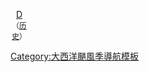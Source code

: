 {{Hurricane_season_bar_start
|year=2007
}}
{{Hurricane_season_bar_button
|buttonspacing=0.25em
|intensity={{Storm_colour|storm}}
|stormname=Andrea
|strength=Subtropical Storm
|linkname=2007年亚热带风暴安德烈亚
|storminitial=A
}}
{{Hurricane_season_bar_button
|buttonspacing=0.25em
|intensity={{Storm_colour|storm}}
|stormname=Barry
|strength=Tropical Storm
|linkname=2007年热带风暴巴里
|storminitial=B
}}
{{Hurricane_season_bar_button
|buttonspacing=0.25em
|intensity={{Storm_colour|storm}}
|stormname=Chantal
|strength=Tropical Storm
|linkname=2007年热带风暴尚塔尔
|storminitial=C
}}
{{Hurricane_season_bar_button
|buttonspacing=0.25em
|intensity={{Storm_colour|cat5}}
|stormname=Dean
|strength=Hurricane
|linkname=颶風迪安
|storminitial=D
}}
{{Hurricane_season_bar_button
|buttonspacing=0.25em
|intensity={{Storm_colour|storm}}
|stormname=Erin
|strength=Tropical Storm
|linkname=2007年热带风暴艾琳
|storminitial=E
}}
{{Hurricane_season_bar_button
|buttonspacing=0.25em
|intensity={{Storm_colour|cat5}}
|stormname=Felix
|strength=Hurricane
|linkname=颶風菲利克斯
|storminitial=F
}}
{{Hurricane_season_bar_button
|buttonspacing=0.25em
|intensity={{Storm_colour|storm}}
|stormname=Gabrielle
|strength=Tropical Storm
|linkname=2007年热带风暴加布里埃尔
|storminitial=G
}}
{{Hurricane_season_bar_button
|buttonspacing=0.25em
|intensity={{Storm_colour|cat1}}
|stormname=Humberto
|strength=Hurricane
|linkname=2007年飓风温贝托
|storminitial=H
}}
{{Hurricane_season_bar_button
|buttonspacing=0.25em
|intensity={{Storm_colour|storm}}
|stormname=Ingrid
|strength=Tropical Storm
|linkname=2007年大西洋颶風季#热带风暴英格丽
|storminitial=I
}}
</tr>
<tr><td><!--pixel-wide gap--></td></tr>
<tr>
{{Hurricane_season_bar_button
|buttonspacing=0.25em
|intensity={{Storm_colour|depression}}
|stormname=10L
|strength=Tropical Depression
|linkname=2007年第十号热带低气压
|storminitial=10
}}
{{Hurricane_season_bar_button
|buttonspacing=0.25em
|intensity={{Storm_colour|storm}}
|stormname=Jerry
|strength=Tropical Storm
|linkname=2007年大西洋颶風季#热带风暴傑里
|storminitial=J
}}
{{Hurricane_season_bar_button
|buttonspacing=0.25em
|intensity={{Storm_colour|cat1}}
|stormname=Karen
|strength=Hurricane
|linkname=2007年飓风卡伦
|storminitial=K
}}
{{Hurricane_season_bar_button
|buttonspacing=0.25em
|intensity={{Storm_colour|cat1}}
|stormname=Lorenzo
|strength=Hurricane
|linkname=2007年飓风洛伦佐
|storminitial=L
}}
{{Hurricane_season_bar_button
|buttonspacing=0.25em
|intensity={{Storm_colour|storm}}
|stormname=Melissa
|strength=Tropical Storm
|linkname=2007年大西洋颶風季#热带风暴梅利莎
|storminitial=M
}}
{{Hurricane_season_bar_button
|buttonspacing=0.25em
|intensity={{Storm_colour|depression}}
|stormname=15L
|strength=Tropical Depression
|linkname=2007年大西洋颶風季#第十五号热带低气压
|storminitial=15
}}
{{Hurricane_season_bar_button
|buttonspacing=0.25em
|intensity={{Storm_colour|cat1}}
|stormname=Noel
|strength=Hurricane
|linkname=飓风诺埃尔
|storminitial=N
}}
{{Hurricane_season_bar_button
|buttonspacing=0.25em
|intensity={{Storm_colour|storm}}
|stormname=Olga
|strength=Tropical Storm
|linkname=2007年热带风暴奥尔加
|storminitial=O
}}
<div><td><td><div style="width: 2.0em; text-align: center; valign: middle; margin-right: 0.25em; margin-top: 0.25em; background-color: #{{storm colour|cat5}};"><span>{{Hurricane status small|category=cat5||type={{{type}}}}}</span></td><td>[[颶風迪安|D]]<br><small>（[[飓风迪安的气象历史|历史]]）</small></td></td></div>
{{Hurricane_season_bar_end}}<noinclude>
[[Category:大西洋颶風季導航模板]]
</noinclude>